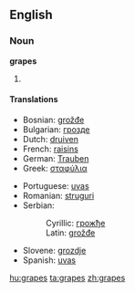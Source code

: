 ==English==

===Noun===
'''grapes'''

# {{plural of|[[grape]]}}

====Translations====
{{top}}
*Bosnian: [[grožđe#Bosnian|grožđe]] {{n}} {{p}}
*Bulgarian: [[грозде]] {{n}} {{p}}
*Dutch: [[druiven]] {{f}} {{p}}
*French: [[raisins]] {{m}} {{p}}
*German: [[Trauben]] {{f}} {{p}}
*Greek: [[σταφύλια]]
{{mid}}
*Portuguese: [[uvas]] {{f}} {{p}}
*Romanian: [[struguri]] {{m}} {{p}}
*Serbian:
*:Cyrillic: [[грожђе#Serbian|грожђе]] {{n}} {{p}}
*:Latin: [[grožđe#Serbian|grožđe]] {{n}} {{p}}
*Slovene: [[grozdje]] {{n}} {{p}}
*Spanish: [[uvas]] {{f}} {{p}}
{{bottom}}

[[hu:grapes]]
[[ta:grapes]]
[[zh:grapes]]